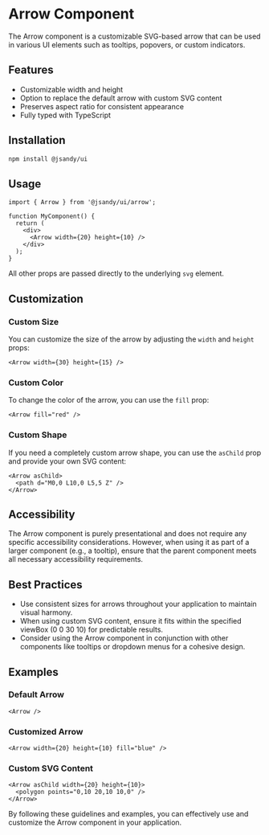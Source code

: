 # Arrow Component

The Arrow component is a customizable SVG-based arrow that can be used in various UI elements such as tooltips, popovers, or custom indicators.

## Features

- Customizable width and height
- Option to replace the default arrow with custom SVG content
- Preserves aspect ratio for consistent appearance
- Fully typed with TypeScript

## Installation

```bash
npm install @jsandy/ui
```

## Usage

```tsx
import { Arrow } from '@jsandy/ui/arrow';

function MyComponent() {
  return (
    <div>
      <Arrow width={20} height={10} />
    </div>
  );
}
```

All other props are passed directly to the underlying `svg` element.

## Customization

### Custom Size

You can customize the size of the arrow by adjusting the `width` and `height` props:

```tsx
<Arrow width={30} height={15} />
```

### Custom Color

To change the color of the arrow, you can use the `fill` prop:

```tsx
<Arrow fill="red" />
```

### Custom Shape

If you need a completely custom arrow shape, you can use the `asChild` prop and provide your own SVG content:

```tsx
<Arrow asChild>
  <path d="M0,0 L10,0 L5,5 Z" />
</Arrow>
```

## Accessibility

The Arrow component is purely presentational and does not require any specific accessibility considerations. However, when using it as part of a larger component (e.g., a tooltip), ensure that the parent component meets all necessary accessibility requirements.

## Best Practices

- Use consistent sizes for arrows throughout your application to maintain visual harmony.
- When using custom SVG content, ensure it fits within the specified viewBox (0 0 30 10) for predictable results.
- Consider using the Arrow component in conjunction with other components like tooltips or dropdown menus for a cohesive design.

## Examples

### Default Arrow

```tsx
<Arrow />
```

### Customized Arrow

```tsx
<Arrow width={20} height={10} fill="blue" />
```

### Custom SVG Content

```tsx
<Arrow asChild width={20} height={10}>
  <polygon points="0,10 20,10 10,0" />
</Arrow>
```

By following these guidelines and examples, you can effectively use and customize the Arrow component in your application.
